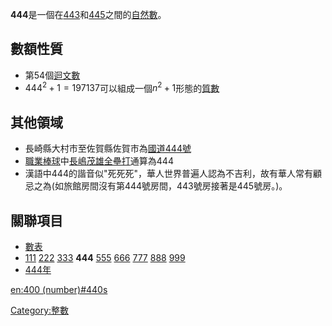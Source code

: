 {{noteTA|G1=Math}}
{{整数
| other list = {{Numbers digits|digit=10}}
| 质因数分解 =<math>2^2\times3\times37</math>
| 罗马数字 =CDXLIV
| 二进制 = 110111100
| 八进制 = 674
| 十六进制 = 1BC
}}
'''444'''是一個在[[443|443]]和[[445|445]]之間的[[自然數|自然數]]。

== 數額性質 ==
{{數字性質|use math=yes}}
* 第54個[[迴文數|迴文數]]
* <math>444^2+1=197137</math>可以組成一個<math>n^2+1</math>形態的[[質數|質數]]

== 其他領域 ==
* 長崎縣大村市至佐賀縣佐賀市為[[國道444號|國道444號]]
* [[職業棒球|職業棒球]]中[[長嶋茂雄|長嶋茂雄]][[全壘打|全壘打]]通算為444
*漢語中444的諧音似"死死死"，華人世界普遍人認為不吉利，故有華人常有顧忌之為(如旅館房間沒有第444號房間，443號房接著是445號房。)。

== 關聯項目 ==
* [[數表|數表]]
* [[111|111]] [[222|222]] [[333|333]] '''444''' [[555|555]] [[666|666]] [[777|777]] [[888|888]] [[999|999]]
* [[444年|444年]]

{{Number-stub}}
[[Category:整數|Category:整數]]

[[en:400_(number)#440s|en:400 (number)#440s]]